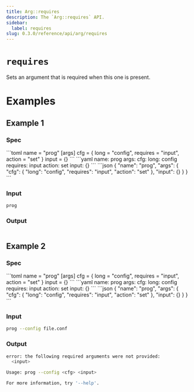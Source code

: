 ```yaml
---
title: Arg::requires
description: The `Arg::requires` API.
sidebar:
  label: requires
slug: 0.3.0/reference/api/arg/requires
---
```



# `requires` <LinkButton href="https://docs.rs/clap/latest/clap/struct.Arg.html#method.requires" icon="open-book" variant="minimal" />

<Badge text="since 0.1.0" size="small" />

Sets an argument that is required when this one is present.

# Examples

## Example 1

### Spec

<Tabs syncKey="format">
  <TabItem label="TOML">
    ```toml
    name = "prog"
    [args]
    cfg = { long = "config", requires = "input", action = "set" }
    input = {}
    ```
  </TabItem>

  <TabItem label="YAML">
    ```yaml
    name: prog
    args:
      cfg:
        long: config
        requires: input
        action: set
      input: {}
    ```
  </TabItem>

  <TabItem label="JSON">
    ```json
    {
      "name": "prog",
      "args": {
        "cfg": {
          "long": "config",
          "requires": "input",
          "action": "set"
        },
        "input": {}
      }
    }
    ```
  </TabItem>
</Tabs>

### Input

```bash
prog
```

### Output

```bash
```

## Example 2

### Spec

<Tabs syncKey="format">
  <TabItem label="TOML">
    ```toml
    name = "prog"
    [args]
    cfg = { long = "config", requires = "input", action = "set" }
    input = {}
    ```
  </TabItem>

  <TabItem label="YAML">
    ```yaml
    name: prog
    args:
      cfg:
        long: config
        requires: input
        action: set
      input: {}
    ```
  </TabItem>

  <TabItem label="JSON">
    ```json
    {
      "name": "prog",
      "args": {
        "cfg": {
          "long": "config",
          "requires": "input",
          "action": "set"
        },
        "input": {}
      }
    }
    ```
  </TabItem>
</Tabs>

### Input

```bash
prog --config file.conf
```

### Output

```bash
error: the following required arguments were not provided:
  <input>

Usage: prog --config <cfg> <input>

For more information, try '--help'.
```
